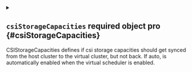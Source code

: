 
<details className="config-field" data-expandable="true">
<summary>

## `csiStorageCapacities` <span className="config-field-required" data-required="false">required</span> <span className="config-field-type">object</span> <span className="config-field-default"></span> <span className="config-field-enum"></span> <span data-pro="false" className="config-field-pro">pro</span> {#csiStorageCapacities}

CSIStorageCapacities defines if csi storage capacities should get synced from the host cluster to the virtual cluster, but not back. If auto, is automatically enabled when the virtual scheduler is enabled.

</summary>




<details className="config-field" data-expandable="false" open>
<summary>

### `enabled` <span className="config-field-required" data-required="false">required</span> <span className="config-field-type">string|boolean</span> <span className="config-field-default">auto</span> <span className="config-field-enum"></span> <span data-pro="false" className="config-field-pro">pro</span> {#csiStorageCapacities-enabled}

Enabled defines if this option should be enabled.

</summary>



</details>


</details>
